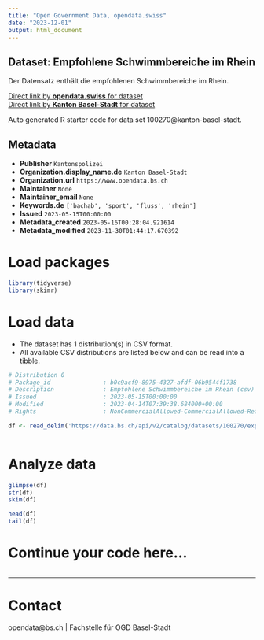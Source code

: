 ```yaml
---
title: "Open Government Data, opendata.swiss"
date: "2023-12-01"
output: html_document
---
```


## Dataset: Empfohlene Schwimmbereiche im Rhein

Der Datensatz enthält die empfohlenen Schwimmbereiche im Rhein.

[Direct link by **opendata.swiss** for dataset](https://opendata.swiss/de/dataset/empfohlene-schwimmbereiche-im-rhein)<br>
[Direct link by **Kanton Basel-Stadt** for dataset](https://data.bs.ch/explore/dataset/100270/)

Auto generated R starter code for data set 100270@kanton-basel-stadt.

## Metadata

- **Publisher** `Kantonspolizei`
- **Organization.display_name.de** `Kanton Basel-Stadt`
- **Organization.url** `https://www.opendata.bs.ch`
- **Maintainer** `None`
- **Maintainer_email** `None`
- **Keywords.de** `['bachab', 'sport', 'fluss', 'rhein']`
- **Issued** `2023-05-15T00:00:00`
- **Metadata_created** `2023-05-16T00:28:04.921614`
- **Metadata_modified** `2023-11-30T01:44:17.670392`


# Load packages

```r

library(tidyverse)
library(skimr)

```

# Load data

-   The dataset has 1 distribution(s) in CSV format.
-   All available CSV distributions are listed below and can be read into a tibble.

```r

# Distribution 0
# Package_id               : b0c9acf9-8975-4327-afdf-06b9544f1738
# Description              : Empfohlene Schwimmbereiche im Rhein (csv)
# Issued                   : 2023-05-15T00:00:00
# Modified                 : 2023-04-14T07:39:38.684000+00:00
# Rights                   : NonCommercialAllowed-CommercialAllowed-ReferenceRequired

df <- read_delim('https://data.bs.ch/api/v2/catalog/datasets/100270/exports/csv')



```

# Analyze data

```r

glimpse(df)
str(df)
skim(df)

head(df)
tail(df)

```

# Continue your code here...

```r

```

------------------------------------------------------------------------

# Contact

opendata@bs.ch | Fachstelle für OGD Basel-Stadt
